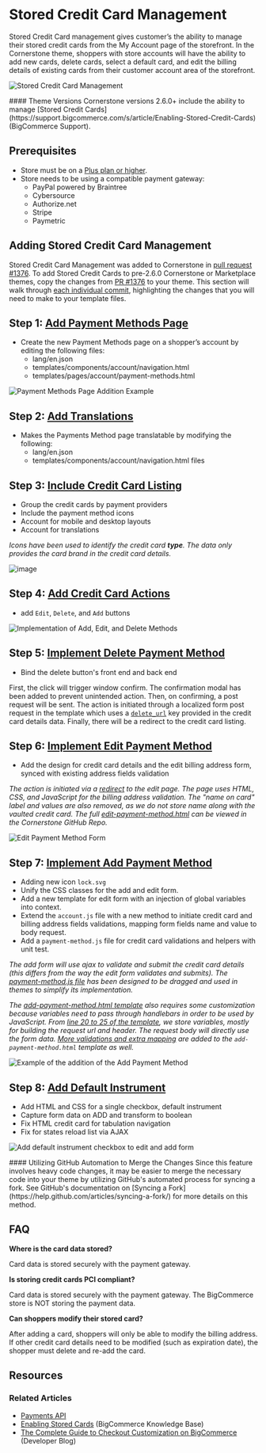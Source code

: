 # Stored Credit Card Management



Stored Credit Card management gives customer’s the ability to manage their stored credit cards from the My Account page of the storefront. In the Cornerstone theme, shoppers with store accounts will have the ability to add new cards, delete cards, select a default card, and edit the billing details of existing cards from their customer account area of the storefront.

![Stored Credit Card Management](https://storage.googleapis.com/bigcommerce-production-dev-center/images/stored-credit-card-management.png "Stored Credit Card Management")

<Callout type="info">
  #### Theme Versions
  Cornerstone versions 2.6.0+ include the ability to manage [Stored Credit Cards](https://support.bigcommerce.com/s/article/Enabling-Stored-Credit-Cards) (BigCommerce Support).
</Callout>


<a id="stored-cc-mgmt_prerequisites"></a>

## Prerequisites

* Store must be on a [Plus plan or higher](https://www.bigcommerce.com/essentials/pricing/).
* Store needs to be using a compatible payment gateway:
    * PayPal powered by Braintree
    * Cybersource
    * Authorize.net
    * Stripe
    * Paymetric

## Adding Stored Credit Card Management

Stored Credit Card Management was added to Cornerstone in [pull request #1376](https://github.com/bigcommerce/cornerstone/pull/1376). To add Stored Credit Cards to pre-2.6.0 Cornerstone or Marketplace themes, copy the changes from [PR #1376](https://github.com/bigcommerce/cornerstone/pull/1376) to your theme. This section will walk through [each individual commit](https://github.com/bigcommerce/cornerstone/pull/1376/commits), highlighting the changes that you will need to make to your template files.

## Step 1: [Add Payment Methods Page](https://github.com/bigcommerce/cornerstone/pull/1376/commits/24abc038fe346a8572b40da40c98a9465788957a)

* Create the new Payment Methods page on a shopper’s account by editing the following files:
	* <span class="fp">lang/en.json</span>
	* <span class="fp">templates/components/account/navigation.html</span>
	* <span class="fp">templates/pages/account/payment-methods.html</span>

![Payment Methods Page Addition Example](https://storage.googleapis.com/bigcommerce-production-dev-center/images/payment-methods-page-addition.png "Payment Methods Page Addition Example")

## Step 2: [Add Translations](https://github.com/bigcommerce/cornerstone/pull/1376/commits/9edf1a0f6907811abf470db1486b4fdb199b27ae)

* Makes the Payments Method page translatable by modifying the following:
	* <span class="fp">lang/en.json</span>
	* <span class="fp">templates/components/account/navigation.html</span> files

## Step 3: [Include Credit Card Listing](https://github.com/bigcommerce/cornerstone/pull/1376/commits/5574eb98c710f4540e8390420563099b6f5710bf)

* Group the credit cards by payment providers
* Include the payment method icons
* Account for mobile and desktop layouts
* Account for translations

*Icons have been used to identify the credit card **type**. The data only provides the card brand in the credit card details.*

![image](https://storage.googleapis.com/bigcommerce-production-dev-center/images/credit-cards-details.png)

## Step 4: [Add Credit Card Actions](https://github.com/bigcommerce/cornerstone/pull/1376/commits/499016d320995852fe4ef621724e08556896b70d)

*  add `Edit`, `Delete`, and `Add` buttons

![Implementation of Add, Edit, and Delete Methods](https://storage.googleapis.com/bigcommerce-production-dev-center/images/edit-delete-add-buttons.png "Implementation of Add, Edit, and Delete Methods")

## Step 5: [Implement Delete Payment Method](https://github.com/bigcommerce/cornerstone/pull/1376/commits/cf102901d9061b7334e8c39f15a8904c37cf0652)

* Bind the delete button's front end and back end

First, the click will trigger window confirm. The confirmation modal has been added to prevent unintended action. Then, on confirming, a post request will be sent. The action is initiated through a localized form post request in the template which uses a [`delete_url`](https://github.com/bigcommerce/cornerstone/blob/master/templates/components/account/payment-methods-list.html#L34) key provided in the credit card details data. Finally, there will be a redirect to the credit card listing.

## Step 6: [Implement Edit Payment Method](https://github.com/bigcommerce/cornerstone/pull/1376/commits/ab2fe1df455fa8ac93760904b718fbce7ce361ed)

* Add the design for credit card details and the edit billing address form, synced with existing address fields validation

*The action is initiated via a [redirect](https://github.com/bigcommerce/cornerstone/blob/master/templates/components/account/payment-methods-list.html#L36) to the edit page. The page uses HTML, CSS, and JavaScript for the billing address validation. The "name on card" label and values are also removed, as we do not store name along with the vaulted credit card. The full [edit-payment-method.html](https://github.com/bigcommerce/cornerstone/blob/master/templates/pages/account/edit-payment-method.html) can be viewed in the Cornerstone GitHub Repo.*

![Edit Payment Method Form](https://storage.googleapis.com/bigcommerce-production-dev-center/images/payment-method-form.png "Edit Payment Method Form")

## Step 7: [Implement Add Payment Method](https://github.com/bigcommerce/cornerstone/pull/1376/commits/c960338c32faa8fb798b2826c72dfe9d74bf9751)

*  Adding new icon `lock.svg`
*  Unify the CSS classes for the add and edit form.
*  Add a new template for edit form with an injection of global variables into context.
*  Extend the `account.js` file with a new method to initiate credit card and billing address fields validations, mapping form fields name and value to body request.
*  Add a `payment-method.js` file for credit card validations and helpers with unit test.

*The add form will use ajax to validate and submit the credit card details (this differs from the way the edit form validates and submits). The [payment-method.js file](https://github.com/bigcommerce/cornerstone/blob/master/assets/js/theme/common/payment-method.js) has been designed to be dragged and used in themes to simplify its implementation.*

*The [add-payment-method.html template](https://github.com/bigcommerce/cornerstone/blob/master/templates/pages/account/add-payment-method.html) also requires some customization because variables need to pass through handlebars in order to be used by JavaScript. From [line 20 to 25 of the template](https://github.com/bigcommerce/cornerstone/blob/master/templates/pages/account/add-payment-method.html#L20-L25), we store variables, mostly for building the request url and header. The request body will directly use the form data. [More validations and extra mapping](https://github.com/bigcommerce/cornerstone/blob/24686de577c6ad5409ec8b82f5839c3d083cb760/assets/js/theme/account.js#L211) are added to the `add-payment-method.html` template as well.*

![Example of the addition of the Add Payment Method](https://storage.googleapis.com/bigcommerce-production-dev-center/images/add-payment-method.png "Example of the addition of the Add Payment Method")

## Step 8: [Add Default Instrument](https://github.com/bigcommerce/cornerstone/pull/1376/commits/5576aee5af0194e85cb11dbf44563f89b2687f40)

* Add HTML and CSS for a single checkbox, default instrument
* Capture form data on ADD and transform to boolean
* Fix HTML credit card for tabulation navigation
* Fix for states reload list via AJAX

![Add default instrument checkbox to edit and add form](https://storage.googleapis.com/bigcommerce-production-dev-center/images/default-instrument-checkbox.png "Add default instrument checkbox to edit and add form")

<Callout type="info">
  #### Utilizing GitHub Automation to Merge the Changes
  Since this feature involves heavy code changes, it may be easier to merge the necessary code into your theme by utilizing GitHub's automated process for syncing a fork. See GitHub's documentation on [Syncing a Fork](https://help.github.com/articles/syncing-a-fork/) for more details on this method.
</Callout>


## FAQ
**Where is the card data stored?**

Card data is stored securely with the payment gateway.

**Is storing credit cards PCI compliant?**

Card data is stored securely with the payment gateway. The BigCommerce store is NOT storing the payment data.

**Can shoppers modify their stored card?**

After adding a card, shoppers will only be able to modify the billing address. If other credit card details need to be modified (such as expiration date), the shopper must delete and re-add the card.

## Resources

### Related Articles
* [Payments API](/api-docs/store-management/payments-api-overview)
* [Enabling Stored Cards](https://support.bigcommerce.com/s/article/Enabling-Stored-Credit-Cards) (BigCommerce Knowledge Base)
* [The Complete Guide to Checkout Customization on BigCommerce](https://medium.com/bigcommerce-developer-blog/the-complete-guide-to-checkout-customization-on-bigcommerce-6b566bc36fa9) (Developer Blog)
